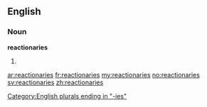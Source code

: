 ==English==

===Noun===
'''reactionaries'''

# {{plural of|[[reactionary]]}}

[[Category:English plurals ending in "-ies"]]

[[ar:reactionaries]]
[[fr:reactionaries]]
[[my:reactionaries]]
[[no:reactionaries]]
[[sv:reactionaries]]
[[zh:reactionaries]]